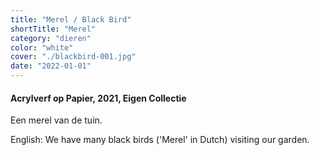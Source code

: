 ```yaml
---
title: "Merel / Black Bird"
shortTitle: "Merel"
category: "dieren"
color: "white"
cover: "./blackbird-001.jpg"
date: "2022-01-01"
---
```

    
#### Acrylverf op Papier, 2021, Eigen Collectie
Een merel van de tuin.


English: We have many black birds ('Merel' in Dutch) visiting our garden.